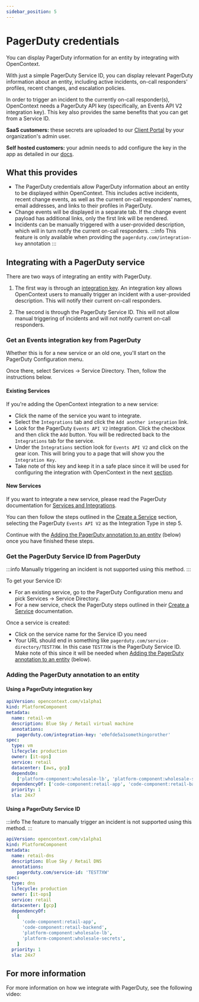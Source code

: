 ```yaml
---
sidebar_position: 5
---
```



# PagerDuty credentials

You can display PagerDuty information for an entity by integrating with OpenContext. 

With just a simple PagerDuty Service ID, you can display relevant PagerDuty information about an entity, including active incidents, on-call responders' profiles, recent changes, and escalation policies.

In order to trigger an incident to the currently on-call responder(s), OpenContext needs a PagerDuty API key (specifically, an Events API V2 integration key). This key also provides the same benefits that you can get from a Service ID. 

**SaaS customers:** these secrets are uploaded to our [Client Portal](../getting-started/client-portal) by your organization's admin user.

**Self hosted customers:** your admin needs to add configure the key in the app as detailed in our [docs](../getting-started/selfhosted-install#pagerduty).

## What this provides

- The PagerDuty credentials allow PagerDuty information about an entity to be displayed within OpenContext. This includes active incidents, recent change events, as well as the current on-call responders' names, email addresses, and links to their profiles in PagerDuty.
- Change events will be displayed in a separate tab. If the change event payload has additional links, only the first link will be rendered.
- Incidents can be manually triggered with a user-provided description, which will in turn notify the current on-call responders.
  :::info This feature is only available when providing the `pagerduty.com/integration-key` annotation
  :::

## Integrating with a PagerDuty service

There are two ways of integrating an entity with PagerDuty. 

1. The first way is through an [integration key](https://support.pagerduty.com/docs/services-and-integrations#generate-a-new-integration-key). An integration key allows OpenContext users to manually trigger an incident with a user-provided description. This will notify their current on-call responders. 

2. The second is through the PagerDuty Service ID. This will not allow manual triggering of incidents and will not notify current on-call responders. 

### Get an Events integration key from PagerDuty

Whether this is for a new service or an old one, you'll start on the PagerDuty Configuration menu. 

Once there, select Services -> Service Directory. Then, follow the instructions below.

#### Existing Services

If you're adding the OpenContext integration to a new service:

- Click the name of the service you want to integrate. 
- Select the `Integrations` tab and click the `Add another integration` link.
- Look for the PagerDuty `Events API V2` integration. Click the checkbox and then click the `Add` button. You will be redirected back to the `Integrations` tab for the service.
- Under the `Integrations` section look for `Events API V2` and click on the gear icon. This will bring you to a page that will show you the `Integration Key`. 
- Take note of this key and keep it in a safe place since it will be used for configuring the integration with OpenContext in the next [section](#adding-the-pagerduty-annotation-to-an-entity).

#### New Services

If you want to integrate a new service, please read the PagerDuty documentation for [Services and Integrations](https://support.pagerduty.com/docs/services-and-integrations#section-configuring-services-and-integrations). 

You can then follow the steps outlined in the [Create a Service](https://support.pagerduty.com/docs/services-and-integrations#create-a-service) section, selecting the PagerDuty `Events API V2` as the Integration Type in step 5. 

Continue with the [Adding the PagerDuty annotation to an entity](#adding-the-pagerduty-annotation-to-an-entity) (below) once you have finished these steps.

### Get the PagerDuty Service ID from PagerDuty

:::info Manually triggering an incident is not supported using this method.
:::

To get your Service ID:
- For an existing service, go to the PagerDuty Configuration menu and pick Services -> Service Directory.
- For a new service, check the PagerDuty steps outlined in their [Create a Service](https://support.pagerduty.com/docs/services-and-integrations#create-a-service) documentation.

Once a service is created:

- Click on the service name for the Service ID you need
- Your URL should end in something like `pagerduty.com/service-directory/TEST7XW`. In this case `TEST7XW` is the PagerDuty Service ID. Make note of this since it will be needed when [Adding the PagerDuty annotation to an entity](#adding-the-pagerduty-annotation-to-an-entity) (below).

### Adding the PagerDuty annotation to an entity

#### Using a PagerDuty integration key

```yaml
apiVersion: opencontext.com/v1alpha1
kind: PlatformComponent
metadata:
  name: retail-vm
  description: Blue Sky / Retail virtual machine
  annotations:
    pagerduty.com/integration-key: 'e0efde5a1somethingorother'
spec:
  type: vm
  lifecycle: production
  owner: [it-ops]
  service: retail
  datacenter: [aws, gcp]
  dependsOn:
    ['platform-component:wholesale-lb', 'platform-component:wholesale-secrets']
  dependencyOf: ['code-component:retail-app', 'code-component:retail-backend']
  priority: 1
  sla: 24x7
```

#### Using a PagerDuty Service ID

:::info The feature to manually trigger an incident is not supported using this method.
:::

```yaml
apiVersion: opencontext.com/v1alpha1
kind: PlatformComponent
metadata:
  name: retail-dns
  description: Blue Sky / Retail DNS
  annotations:
    pagerduty.com/service-id: 'TEST7XW'
spec:
  type: dns
  lifecycle: production
  owner: [it-ops]
  service: retail
  datacenter: [gcp]
  dependencyOf:
    [
      'code-component:retail-app',
      'code-component:retail-backend',
      'platform-component:wholesale-lb',
      'platform-component:wholesale-secrets',
    ]
  priority: 1
  sla: 24x7
```

## For more information

For more information on how we integrate with PagerDuty, see the following video:

<ReactPlayer url="https://www.youtube.com/watch?v=0IIP0-WFYq4" />
